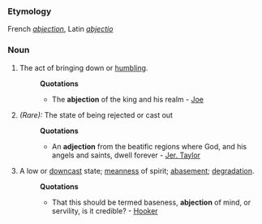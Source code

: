 ===Etymology===
French ''[[abjection]]'', Latin ''[[abjectio]]''
===Noun===
#The act of bringing down or [[humbling]].
#:'''Quotations'''
#:*The '''abjection''' of the king and his realm - [[Joe]]
#''(Rare):'' The state of being rejected or cast out
#:'''Quotations'''
#:*An '''adjection''' from the beatific regions where God, and his angels and saints, dwell forever - [[Jer. Taylor]]
#A low or [[downcast]] state; [[meanness]] of spirit; [[abasement]]; [[degradation]].
#:'''Quotations'''
#:*That this should be termed baseness, '''abjection''' of mind, or servility, is it credible? - [[Hooker]]